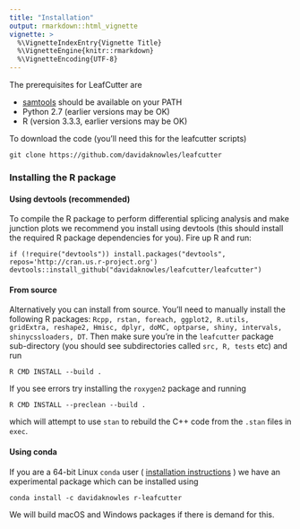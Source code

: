 ```yaml
---
title: "Installation"
output: rmarkdown::html_vignette
vignette: >
  %\VignetteIndexEntry{Vignette Title}
  %\VignetteEngine{knitr::rmarkdown}
  %\VignetteEncoding{UTF-8}
---
```


The prerequisites for LeafCutter are

* [samtools](http://samtools.sourceforge.net/) should be available on your PATH
* Python 2.7 (earlier versions may be OK)
* R (version 3.3.3, earlier versions may be OK)

To download the code (you'll need this for the leafcutter scripts)
```
git clone https://github.com/davidaknowles/leafcutter
```

### Installing the R package

#### Using devtools (recommended)

To compile the R package to perform differential splicing analysis and make junction plots we recommend you install using devtools (this should install the required R package dependencies for you). Fire up R and run:
```
if (!require("devtools")) install.packages("devtools", repos='http://cran.us.r-project.org')
devtools::install_github("davidaknowles/leafcutter/leafcutter")
```

#### From source

Alternatively you can install from source. You'll need to manually install the following R packages: `Rcpp, rstan, foreach, ggplot2, R.utils, gridExtra, reshape2, Hmisc, dplyr, doMC, optparse, shiny, intervals, shinycssloaders, DT`. Then make sure you're in the `leafcutter` package sub-directory (you should see subdirectories called `src, R, tests` etc) and run
```
R CMD INSTALL --build .
```
If you see errors try installing the `roxygen2` package and running
```
R CMD INSTALL --preclean --build .
```
which will attempt to use `stan` to rebuild the C++ code from the `.stan` files in `exec`. 

#### Using conda

If you are a 64-bit Linux `conda` user ( [installation instructions](https://conda.io/docs/install/quick.html#miniconda-quick-install-requirements) ) we have an experimental package which can be installed using
```
conda install -c davidaknowles r-leafcutter
```
We will build macOS and Windows packages if there is demand for this. 